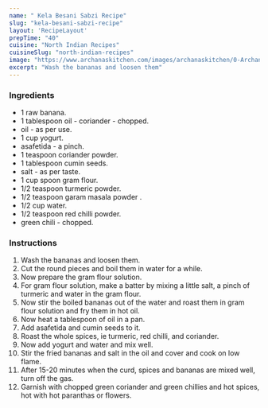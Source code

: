 ---
name: " Kela Besani Sabzi Recipe"
slug: "kela-besani-sabzi-recipe"
layout: 'RecipeLayout'
prepTime: "40"
cuisine: "North Indian Recipes"
cuisineSlug: "north-indian-recipes"
image: "https://www.archanaskitchen.com/images/archanaskitchen/0-Archanas-Kitchen-Recipes/2017/30-march/Besan_Kela_Ki_Subzi_Recipe_Raw_banana_in_Yogurt_Dry_Stir_Fry-1.jpg"
excerpt: "Wash the bananas and loosen them"
---

### Ingredients

- 1 raw banana.
-  1 tablespoon oil - coriander - chopped.
-  oil - as per use.
-  1 cup yogurt.
-  asafetida - a pinch.
-  1 teaspoon coriander powder.
-  1 tablespoon cumin seeds.
-  salt - as per taste.
-  1 cup spoon gram flour.
-  1/2 teaspoon turmeric powder.
-  1/2 teaspoon garam masala powder .
-  1/2 cup water.
-  1/2 teaspoon red chilli powder.
-  green chili - chopped.

### Instructions

1. Wash the bananas and loosen them.
1. Cut the round pieces and boil them in water for a while.
1. Now prepare the gram flour solution.
1. For gram flour solution, make a batter by mixing a little salt, a pinch of turmeric and water in the gram flour.
1. Now stir the boiled bananas out of the water and roast them in gram flour solution and fry them in hot oil.
1. Now heat a tablespoon of oil in a pan.
1. Add asafetida and cumin seeds to it.
1. Roast the whole spices, ie turmeric, red chilli, and coriander.
1. Now add yogurt and water and mix well.
1. Stir the fried bananas and salt in the oil and cover and cook on low flame.
1. After 15-20 minutes when the curd, spices and bananas are mixed well, turn off the gas.
1. Garnish with chopped green coriander and green chillies and hot spices, hot with hot paranthas or flowers.
